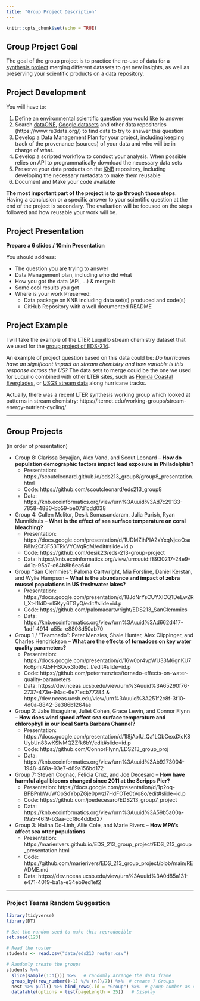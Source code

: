 ```yaml
---
title: "Group Project Description"
---
```


```r
knitr::opts_chunk$set(echo = TRUE)
```

## Group Project Goal

The goal of the group project is to practice the re-use of data for a [synthesis project](https://www.nceas.ucsb.edu/our-approach) merging different datasets to get new insights, as well as preserving your scientific products on a data repository. 


## Project Development

You will have to:

1. Define an environmental scientific question you would like to answer
2. Search [dataONE](https://search.dataone.org/data), [Google datasets](https://datasetsearch.research.google.com/) and other data repositories (https://www.re3data.org/) to find data to try to answer this question
3. Develop a Data Management Plan for your project, including keeping track of the provenance (sources) of your data and who will be in charge of what.
4. Develop a scripted  workflow to conduct your analysis. When possible relies on API to programmatically download the necessary data sets
5. Preserve your data products on the [KNB](https://knb.ecoinformatics.org/) repository,  including developing the necessary metadata to make them reusable
6. Document and Make your code available

**The most important part of the project is to go through those steps**. Having a conclusion or a specific answer to your scientific question at the end of the project is secondary. The evaluation will be focused on the steps followed and how reusable your work will be.

## Project Presentation

**Prepare a 6 slides / 10min Presentation**

You should address:

- The question you are trying to answer
- Data Management plan, including who did what
- How you got the data (API, ...) & merge it
- Some cool results you got
- Where is your work Preserved: 
   - Data package on KNB including data set(s) produced and code(s)
   - GitHub Repository with a well documented README


## Project Example

I will take the example of the LTER Luquillo stream chemistry dataset that we used for the [group project of EDS-214](https://brunj7.github.io/EDS-214-analytical-workflows/group_project.html). 

An example of project question based on this data could be: _Do hurricanes have an significant impact on stream chemistry and how variable is this response across the US?_  The data sets to merge could be the one we used for Luquillo combined with other LTER sites, such as [Florida Coastal Everglades](https://lternet.edu/site/florida-coastal-everglades-lter/), or [USGS stream data](https://waterdata.usgs.gov/nwis) along hurricane tracks.

Actually, there was a recent LTER synthesis working group which looked at patterns in stream chemistry: https://lternet.edu/working-groups/stream-energy-nutrient-cycling/ 

---

## Group Projects

(in order of presentation)

- Group 8: Clarissa Boyajian, Alex Vand, and Scout Leonard -- **How do population demographic factors impact lead exposure in Philadelphia?**
   - Presentation: https://scoutcleonard.github.io/eds213_group8/group8_presentation.html
   - Code: https://github.com/scoutcleonard/eds213_group8
   - Data: https://knb.ecoinformatics.org/view/urn%3Auuid%3Ad7c29133-7858-4880-bb59-be07d1cdd038
   
- Group 4: Cullen Molitor, Desik Somasundaram, Julia Parish, Ryan Munnikhuis -- **What is the effect of sea surface temperature on coral bleaching?**
   - Presentation: https://docs.google.com/presentation/d/1UDMZihPIA2xYxqNjcoOsaR8Iv2Cf3F53TRkVYCVqRdM/edit#slide=id.p
   - Code: https://github.com/desik23/eds-213-group-project
   - Data: https://knb.ecoinformatics.org/view/urn:uuid:f8930217-24e9-4d1a-95a7-c64b8b6ea64d
   
- Group "San Clemmies": Paloma Cartwright, Mia Forsline, Daniel Kerstan, and Wylie Hampson -- **What is the abundance and impact of zebra mussel populations in US freshwater lakes?**
   - Presentation: https://docs.google.com/presentation/d/18JdNrYsCUYXICQ1DeLwZRl_Xt-I1IdD-nI5Kyy6TGyQ/edit#slide=id.p
   - Code: https://github.com/palomacartwright/EDS213_SanClemmies
   - Data: https://knb.ecoinformatics.org/view/urn%3Auuid%3Ad662d417-1adf-4914-a55a-e8808d50ab70
   
- Group 1 / "Teamnado":  Peter Menzies, Shale Hunter, Alex Clippinger, and Charles Hendrickson -- **What are the effects of tornadoes on key water quality parameters?**
   - Presentation: https://docs.google.com/presentation/d/16w0pr4vpWU33M6gnKU7Kc6pmiAt5FHSQvx3lot6qt_I/edit#slide=id.p
   - Code: https://github.com/petermenzies/tornado-effects-on-water-quality-parameters
   - Data: https://dev.nceas.ucsb.edu/view/urn%3Auuid%3A65290f76-2737-473e-94ac-6e71ecb77284 & https://dev.nceas.ucsb.edu/view/urn%3Auuid%3A251f2c8f-3f10-4d0a-8842-3e386b1264ae
   
- Group 2: Jake Eisaguirre, Juliet Cohen, Grace Lewin, and Connor Flynn -- **How does wind speed affect sea surface temperature and chlorophyll in our local Santa Barbara Channel?**
   - Presentation: https://docs.google.com/presentation/d/1I8jAoIU_Qa1LQbCexdXcK8UybUn83wKSIvMQZZfk6bY/edit#slide=id.p
   - Code: https://github.com/ConnorFlynn/EDS213_group_proj
   - Data: https://knb.ecoinformatics.org/view/urn%3Auuid%3Ab9273004-1948-468a-93e7-d89a156bd172
   
- Group 7: Steven Cognac, Felicia Cruz, and Joe Decesaro -- **How have harmful algal blooms changed since 2011 at the Scripps Pier?**
   - Presentation: https://docs.google.com/presentation/d/1p2oq-BFBPnbWuWOpSdYbpZGje0pwzl7HdFOTe0tVq8o/edit#slide=id.p
   - Code: https://github.com/joedecesaro/EDS213_group7_project
   - Data: https://knb.ecoinformatics.org/view/urn%3Auuid%3A59b5a00a-f9a5-46f9-b3aa-ccf8c4ddbd27
   
- Group 3: Halina Do-Linh, Allie Cole, and Marie Rivers -- **How MPA's affect sea otter populations**
   - Presentation: https://marierivers.github.io/EDS_213_group_project/EDS_213_group_presentation.html
   - Code: https://github.com/marierivers/EDS_213_group_project/blob/main/README.md
   - Data: https://dev.nceas.ucsb.edu/view/urn%3Auuid%3A0d85a131-e471-4019-ba1a-e34eb9ed1ef2

   
---

### Project Teams Random Suggestion

```r
library(tidyverse)
library(DT)

# Set the random seed to make this reproducible
set.seed(123)

# Read the roster 
students <- read.csv("data/eds213_roster.csv")

# Randomly create the groups
students %>% 
  slice(sample(1:n())) %>%   # randomly arrange the data frame
  group_by((row_number()-1) %/% (n()/7)) %>%  # create 7 Groups
  nest %>% pull() %>% bind_rows(.id = "Group") %>%  # group number as column
  datatable(options = list(pageLength = 25))   # Display


```

